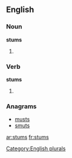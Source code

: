 
==English==

===Noun===
'''stums'''

# {{plural of |[[stum]]}}

===Verb===
'''stums'''

# {{third-person singular of|[[stum]]}}

===Anagrams===
* [[musts#English|musts]]
* [[smuts#English|smuts]]

[[Category:English plurals]]

[[ar:stums]]
[[fr:stums]]